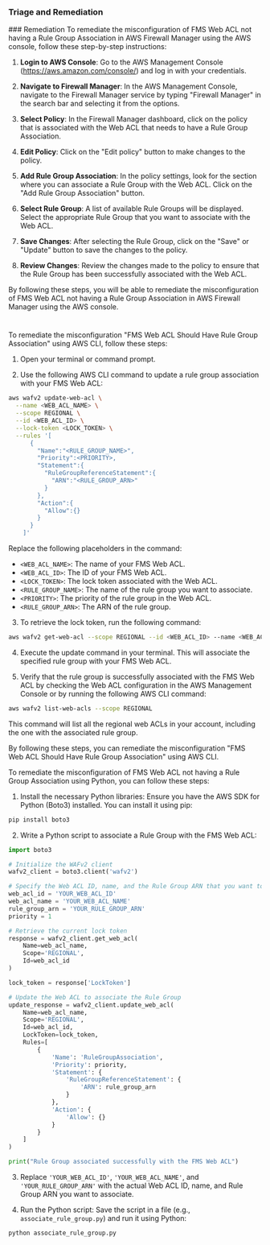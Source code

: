 ### Triage and Remediation

<Tabs>
<Tab title='Remediation'>
### Remediation

<AccordionGroup>
<Accordion title='Using Console' defaultOpen='true'>
To remediate the misconfiguration of FMS Web ACL not having a Rule Group Association in AWS Firewall Manager using the AWS console, follow these step-by-step instructions:

1. **Login to AWS Console**: Go to the AWS Management Console (https://aws.amazon.com/console/) and log in with your credentials.

2. **Navigate to Firewall Manager**: In the AWS Management Console, navigate to the Firewall Manager service by typing "Firewall Manager" in the search bar and selecting it from the options.

3. **Select Policy**: In the Firewall Manager dashboard, click on the policy that is associated with the Web ACL that needs to have a Rule Group Association.

4. **Edit Policy**: Click on the "Edit policy" button to make changes to the policy.

5. **Add Rule Group Association**: In the policy settings, look for the section where you can associate a Rule Group with the Web ACL. Click on the "Add Rule Group Association" button.

6. **Select Rule Group**: A list of available Rule Groups will be displayed. Select the appropriate Rule Group that you want to associate with the Web ACL.

7. **Save Changes**: After selecting the Rule Group, click on the "Save" or "Update" button to save the changes to the policy.

8. **Review Changes**: Review the changes made to the policy to ensure that the Rule Group has been successfully associated with the Web ACL.

By following these steps, you will be able to remediate the misconfiguration of FMS Web ACL not having a Rule Group Association in AWS Firewall Manager using the AWS console.

#

</Accordion>

<Accordion title='Using CLI'>
To remediate the misconfiguration "FMS Web ACL Should Have Rule Group Association" using AWS CLI, follow these steps:

1. Open your terminal or command prompt.

2. Use the following AWS CLI command to update a rule group association with your FMS Web ACL:

```bash
aws wafv2 update-web-acl \
  --name <WEB_ACL_NAME> \
  --scope REGIONAL \
  --id <WEB_ACL_ID> \
  --lock-token <LOCK_TOKEN> \
  --rules '[
      {
        "Name":"<RULE_GROUP_NAME>",
        "Priority":<PRIORITY>,
        "Statement":{
          "RuleGroupReferenceStatement":{
            "ARN":"<RULE_GROUP_ARN>"
          }
        },
        "Action":{
          "Allow":{}
        }
      }
    ]'
```

Replace the following placeholders in the command:

- `<WEB_ACL_NAME>`: The name of your FMS Web ACL.
- `<WEB_ACL_ID>`: The ID of your FMS Web ACL.
- `<LOCK_TOKEN>`: The lock token associated with the Web ACL.
- `<RULE_GROUP_NAME>`: The name of the rule group you want to associate.
- `<PRIORITY>`: The priority of the rule group in the Web ACL.
- `<RULE_GROUP_ARN>`: The ARN of the rule group.

3. To retrieve the lock token, run the following command:

```bash
aws wafv2 get-web-acl --scope REGIONAL --id <WEB_ACL_ID> --name <WEB_ACL_NAME>
```

4. Execute the update command in your terminal. This will associate the specified rule group with your FMS Web ACL.

5. Verify that the rule group is successfully associated with the FMS Web ACL by checking the Web ACL configuration in the AWS Management Console or by running the following AWS CLI command:

```bash
aws wafv2 list-web-acls --scope REGIONAL
```

This command will list all the regional web ACLs in your account, including the one with the associated rule group.

By following these steps, you can remediate the misconfiguration "FMS Web ACL Should Have Rule Group Association" using AWS CLI.

</Accordion>

<Accordion title='Using Python'>
To remediate the misconfiguration of FMS Web ACL not having a Rule Group Association using Python, you can follow these steps:

1. Install the necessary Python libraries:
   Ensure you have the AWS SDK for Python (Boto3) installed. You can install it using pip:

```bash
pip install boto3
```

2. Write a Python script to associate a Rule Group with the FMS Web ACL:

```python
import boto3

# Initialize the WAFv2 client
wafv2_client = boto3.client('wafv2')

# Specify the Web ACL ID, name, and the Rule Group ARN that you want to associate
web_acl_id = 'YOUR_WEB_ACL_ID'
web_acl_name = 'YOUR_WEB_ACL_NAME'
rule_group_arn = 'YOUR_RULE_GROUP_ARN'
priority = 1

# Retrieve the current lock token
response = wafv2_client.get_web_acl(
    Name=web_acl_name,
    Scope='REGIONAL',
    Id=web_acl_id
)

lock_token = response['LockToken']

# Update the Web ACL to associate the Rule Group
update_response = wafv2_client.update_web_acl(
    Name=web_acl_name,
    Scope='REGIONAL',
    Id=web_acl_id,
    LockToken=lock_token,
    Rules=[
        {
            'Name': 'RuleGroupAssociation',
            'Priority': priority,
            'Statement': {
                'RuleGroupReferenceStatement': {
                    'ARN': rule_group_arn
                }
            },
            'Action': {
                'Allow': {}
            }
        }
    ]
)

print("Rule Group associated successfully with the FMS Web ACL")
```

3. Replace `'YOUR_WEB_ACL_ID'`, `'YOUR_WEB_ACL_NAME'`, and `'YOUR_RULE_GROUP_ARN'` with the actual Web ACL ID, name, and Rule Group ARN you want to associate.

4. Run the Python script: Save the script in a file (e.g., `associate_rule_group.py`) and run it using Python:

```bash
python associate_rule_group.py
```

</Accordion>
</AccordionGroup>
</Tab>
</Tabs>
